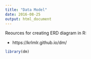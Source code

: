 ```yaml
---
title: "Data Model"
date: 2016-08-25
output: html_document
---
```


Reources for creating ERD diagram in R:

* https://krlmlr.github.io/dm/

```r
library(dm)
```
